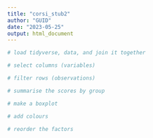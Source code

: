 ```yaml
---
title: "corsi_stub2"
author: "GUID"
date: "2023-05-25"
output: html_document
---
```


```r
# load tidyverse, data, and join it together


```


```r
# select columns (variables)


```



```r
# filter rows (observations)


```


```r
# summarise the scores by group


```



```r
# make a boxplot


```



```r
# add colours

```



```r
# reorder the factors


```

